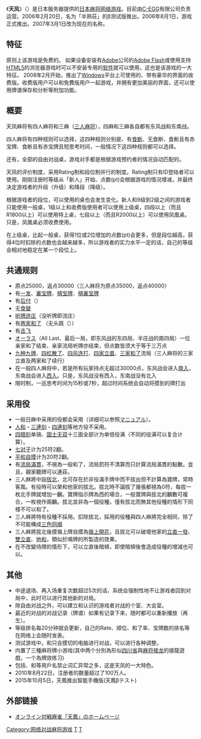 {{Distinguish|天鳳 (年號)}}
{{refimprove|time=2013-08-11T03:56:25+00:00}}
{{NoteTA
|G1=Games
|G2=麻將術語}}
《'''天凤'''》（{{lang-ja|天鳳}}）是日本服务器提供的[[日本麻将|日本麻将]][[网络游戏|网络游戏]]。目前由[[C-EGG|C-EGG]]有限公司负责运营。2006年2月20日，名为「半熟荘」的β测试版推出。2006年8月1日，游戏正式推出。2007年3月1日改为现在的名称。

== 特征 ==
原则上该游戏是免费的。
如果设备安装有[[Adobe|Adobe]]公司的[[Adobe_Flash|Adobe Flash]]或使用支持[[HTML5|HTML5]]的浏览器游戏时可以不安装专用的[[游戏软件|软件]]就可以使用，这也是该游戏的一大特征。
2008年2月开始，推出了[[Microsoft_Windows|Windows]]平台上可使用的、带有豪华的界面的收费版。收费版用户可以和免費版用户一起游戏，并拥有更加美丽的界面，还可以使用牌谱保存和分析等附加功能。

== 概要 ==
天凤麻将有四人麻将和三麻（[[三人麻将|三人麻将]]），四麻和三麻各自都有东风战和东南战。

四人麻将有四种规则可以选择，这四种规则分别是、有[[断幺九#喰断|食断]]、无食断、食断且有赤宝牌、食断且有赤宝牌且短思考时间，一般情况下这四种规则都可以选择。

还有，全部的自由对战桌，游戏对手都是根据游戏预约者的情况自动匹配的。

天凤的评价制度，采用Rating制和段位制并行的制度。Rating制只有ID登陆者可以使用。刚刚注册时等级从「新人」开始、点数(pt)会根据游戏的情况增减，并最终决定游戏者的升段（升级）和降段（降级）。

根据游戏者的段位，可以使用的桌也会发生变化。新人和9级到2级之间的游戏者只能使用一般桌，1级以上和收费版使用者可以使用上级桌，四段以上（而且R1800以上）可以使用特上桌，七段以上（而且R2000以上）可以使用凤凰桌。只是，凤凰桌必须收费使用。

在上级桌，比起一般桌，获得1位或2位增加的点数(pt)会更多，但是段位越高，获得4位时扣除的点数也会越来越多，所以游戏者的实力水平一定的话，自己的等级会相对地稳定在某一个段位上。

==共通规则==
* 原点25000，返点30000（三人麻将为原点35000，返点40000）
* 有[[一发|一发]]、[[日本麻将规则#宝牌的种类|裏宝牌]]、[[日本麻将规则#宝牌的种类|槓宝牌]]、[[日本麻将规则#宝牌的种类|槓裏宝牌]]
* 有[[后付|后付]]（{{lang-ja|後付け}}）
* 无[[副露#食替|食替]]
* [[日本麻将规则#连庄与轮庄|听牌连庄]]（没听牌即流庄）
* 有[[和了#二家和了|两家和了]] （无头跳（{{lang-ja|頭ハネ}}））
* 有[[日本麻将规则#游戏的结束|击飞]]
* [[日本麻将规则#游戏的结束|オーラス]]（All Last、最后一局，即东风战的东四局、半庄战的南四局）一位亲家和了结束、亲家流局听牌亦结束，但点数皆须大于等于三万点
* [[日本麻将规则#途中流局|九种九牌]]、[[日本麻将规则#途中流局|四杠散了]]、[[日本麻将规则#途中流局|四风连打]]、[[日本麻将规则#途中流局|四家立直]]、[[日本麻将规则#途中流局|三家和了]]流局（三人麻将的三家立直及两家和了续行）
* 在一般四人麻将中，若是所有玩家持点无超过30000点，东风战会进入[[日本麻将规则#游戏的结束|南入]]，东南战会进入[[日本麻将规则#游戏的结束|西入]]。只是，东风战没有西入，东南战没有北入
* 限时制，一巡思考时间为15秒或7秒，超过时间系统会自动将摸到的牌打出

==采用役==
* 一般日麻中采用的役都会采用（详细可以参照[http://tenhou.net/man/ マニュアル]{{Wayback|url=http://tenhou.net/man/ |date=20130814052735 }}）。
* [[人和|人和]]・[[日本麻将古役#二番役|三連刻]]・[[日本麻将古役#役满|四連刻]]等地方役不采用。
* [[四暗刻|四暗刻]]单骑、[[十三幺|国士无双]]十三面全部计为单倍役满（不同的役满可以复合计算）。
* [[七对子|七对子]]计为25符2翻。
* [[平和_(麻将)#平和以及不是平和的例子|平和自摸]]计为20符2翻。
* 有[[流局满贯|流局滿貫]]，不視為一般和了，流局罰符不清算而只計算流局滿貫的點數。並且，親家聽牌可以連莊。
* 三人麻將中設[[三人麻将#关于北风|拔北]]，北可存在於非役滿手牌中而不拔出但不計算為寶牌，常時客風。有役時可以榮和他家的拔北。拔北時不論拔了幾張都視為0符，每拔一枚北手牌就增加一飜。寶牌指示牌為西的場合，一般寶牌與拔北的飜數可複合，一枚視作兩飜。拔北並非為一個役種，僅有拔北而無其他役種的情形下同樣不可以和了。
* 三人麻將特有役種不採用。扣除拔北，採用的役種與四人麻將完全相同，除了不可能構成[[三色同順|三色同順]]
* 三人麻將拔北後摸嶺上牌自摸為[[嶺上開花|嶺上開花]]，且拔北可以破壞他家的[[立直|立直]][[一发|一發]]、[[双立直|雙立直]]、[[地和|地和]]，類似於鳴牌的所製造的效果。
* 在不改變待牌的情形下，可以立直後暗槓，即使暗槓後會造成役種的增減也可以。

==其他==
* 中途退场、再入场重复次数超过5次的话，系统会强制性地不让游戏者回到对局中，此时可以进行其他新的对局。
* 除自由对战之外，可以建立和认识的游戏者对战的个室、大会室。
* 最近的对战的对战记录（牌谱）如果有记录下来，随时都可以重新播放（再生）。
* 等级排名每20分钟就会更新，自己的Rate、顺位、和了率、宝牌数的排名等在网络上会随时发表。
* 测试游戏中，和只会摸切的电脑进行对战，可以进行各种调整。
* 内置了三種麻将牌小游戏(其中两个分別為形似[[四川省_(遊戲)|四川省]]與[[麻将接龙|麻将接龙]]的接龍遊戲，一个為牌效练习)
* 包括{{lang|ja|まん}}、{{lang|ja|童貞}}和{{lang|ja|死}}等用戶名禁止词汇异常之多，这是天凤的一大特色。
* 2010年8月22日，注册者的数量超过了100万人。
* 2015年10月5日，天鳳推出智能手機版(天鳳βテスト)

== 外部链接 ==
* [http://tenhou.net オンライン対戦麻雀「天鳳」のホームページ]{{Wayback|url=http://tenhou.net/ |date=20130809192407 }}

{{日本麻雀網絡遊戲}}
{{DEFAULTSORT:天凤}}

[[Category:网络对战麻将游戏|Category:网络对战麻将游戏]]
[[Category:网页游戏|T]]
[[Category:Windows游戏|T]]